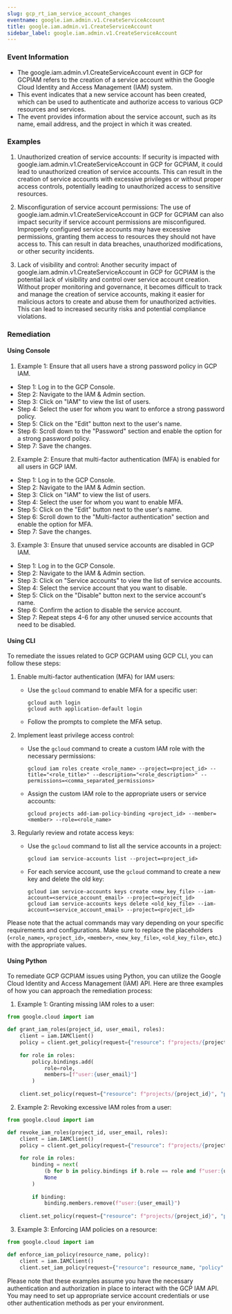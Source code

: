 ```yaml
--- 
slug: gcp_rt_iam_service_account_changes
eventname: google.iam.admin.v1.CreateServiceAccount
title: google.iam.admin.v1.CreateServiceAccount
sidebar_label: google.iam.admin.v1.CreateServiceAccount
---
```

                       
### Event Information

- The google.iam.admin.v1.CreateServiceAccount event in GCP for GCPIAM refers to the creation of a service account within the Google Cloud Identity and Access Management (IAM) system.
- This event indicates that a new service account has been created, which can be used to authenticate and authorize access to various GCP resources and services.
- The event provides information about the service account, such as its name, email address, and the project in which it was created.


### Examples

1. Unauthorized creation of service accounts: If security is impacted with google.iam.admin.v1.CreateServiceAccount in GCP for GCPIAM, it could lead to unauthorized creation of service accounts. This can result in the creation of service accounts with excessive privileges or without proper access controls, potentially leading to unauthorized access to sensitive resources.

2. Misconfiguration of service account permissions: The use of google.iam.admin.v1.CreateServiceAccount in GCP for GCPIAM can also impact security if service account permissions are misconfigured. Improperly configured service accounts may have excessive permissions, granting them access to resources they should not have access to. This can result in data breaches, unauthorized modifications, or other security incidents.

3. Lack of visibility and control: Another security impact of google.iam.admin.v1.CreateServiceAccount in GCP for GCPIAM is the potential lack of visibility and control over service account creation. Without proper monitoring and governance, it becomes difficult to track and manage the creation of service accounts, making it easier for malicious actors to create and abuse them for unauthorized activities. This can lead to increased security risks and potential compliance violations.

### Remediation

#### Using Console

1. Example 1: Ensure that all users have a strong password policy in GCP IAM.

- Step 1: Log in to the GCP Console.
- Step 2: Navigate to the IAM & Admin section.
- Step 3: Click on "IAM" to view the list of users.
- Step 4: Select the user for whom you want to enforce a strong password policy.
- Step 5: Click on the "Edit" button next to the user's name.
- Step 6: Scroll down to the "Password" section and enable the option for a strong password policy.
- Step 7: Save the changes.

2. Example 2: Ensure that multi-factor authentication (MFA) is enabled for all users in GCP IAM.

- Step 1: Log in to the GCP Console.
- Step 2: Navigate to the IAM & Admin section.
- Step 3: Click on "IAM" to view the list of users.
- Step 4: Select the user for whom you want to enable MFA.
- Step 5: Click on the "Edit" button next to the user's name.
- Step 6: Scroll down to the "Multi-factor authentication" section and enable the option for MFA.
- Step 7: Save the changes.

3. Example 3: Ensure that unused service accounts are disabled in GCP IAM.

- Step 1: Log in to the GCP Console.
- Step 2: Navigate to the IAM & Admin section.
- Step 3: Click on "Service accounts" to view the list of service accounts.
- Step 4: Select the service account that you want to disable.
- Step 5: Click on the "Disable" button next to the service account's name.
- Step 6: Confirm the action to disable the service account.
- Step 7: Repeat steps 4-6 for any other unused service accounts that need to be disabled.

#### Using CLI

To remediate the issues related to GCP GCPIAM using GCP CLI, you can follow these steps:

1. Enable multi-factor authentication (MFA) for IAM users:
   - Use the `gcloud` command to enable MFA for a specific user:
     ```
     gcloud auth login
     gcloud auth application-default login
     ```
   - Follow the prompts to complete the MFA setup.

2. Implement least privilege access control:
   - Use the `gcloud` command to create a custom IAM role with the necessary permissions:
     ```
     gcloud iam roles create <role_name> --project=<project_id> --title="<role_title>" --description="<role_description>" --permissions=<comma_separated_permissions>
     ```
   - Assign the custom IAM role to the appropriate users or service accounts:
     ```
     gcloud projects add-iam-policy-binding <project_id> --member=<member> --role=<role_name>
     ```

3. Regularly review and rotate access keys:
   - Use the `gcloud` command to list all the service accounts in a project:
     ```
     gcloud iam service-accounts list --project=<project_id>
     ```
   - For each service account, use the `gcloud` command to create a new key and delete the old key:
     ```
     gcloud iam service-accounts keys create <new_key_file> --iam-account=<service_account_email> --project=<project_id>
     gcloud iam service-accounts keys delete <old_key_file> --iam-account=<service_account_email> --project=<project_id>
     ```

Please note that the actual commands may vary depending on your specific requirements and configurations. Make sure to replace the placeholders (`<role_name>`, `<project_id>`, `<member>`, `<new_key_file>`, `<old_key_file>`, etc.) with the appropriate values.

#### Using Python

To remediate GCP GCPIAM issues using Python, you can utilize the Google Cloud Identity and Access Management (IAM) API. Here are three examples of how you can approach the remediation process:

1. Example 1: Granting missing IAM roles to a user:
```python
from google.cloud import iam

def grant_iam_roles(project_id, user_email, roles):
    client = iam.IAMClient()
    policy = client.get_policy(request={"resource": f"projects/{project_id}"})
    
    for role in roles:
        policy.bindings.add(
            role=role,
            members=[f"user:{user_email}"]
        )
    
    client.set_policy(request={"resource": f"projects/{project_id}", "policy": policy})
```

2. Example 2: Revoking excessive IAM roles from a user:
```python
from google.cloud import iam

def revoke_iam_roles(project_id, user_email, roles):
    client = iam.IAMClient()
    policy = client.get_policy(request={"resource": f"projects/{project_id}"})
    
    for role in roles:
        binding = next(
            (b for b in policy.bindings if b.role == role and f"user:{user_email}" in b.members),
            None
        )
        
        if binding:
            binding.members.remove(f"user:{user_email}")
    
    client.set_policy(request={"resource": f"projects/{project_id}", "policy": policy})
```

3. Example 3: Enforcing IAM policies on a resource:
```python
from google.cloud import iam

def enforce_iam_policy(resource_name, policy):
    client = iam.IAMClient()
    client.set_iam_policy(request={"resource": resource_name, "policy": policy})
```

Please note that these examples assume you have the necessary authentication and authorization in place to interact with the GCP IAM API. You may need to set up appropriate service account credentials or use other authentication methods as per your environment.


 